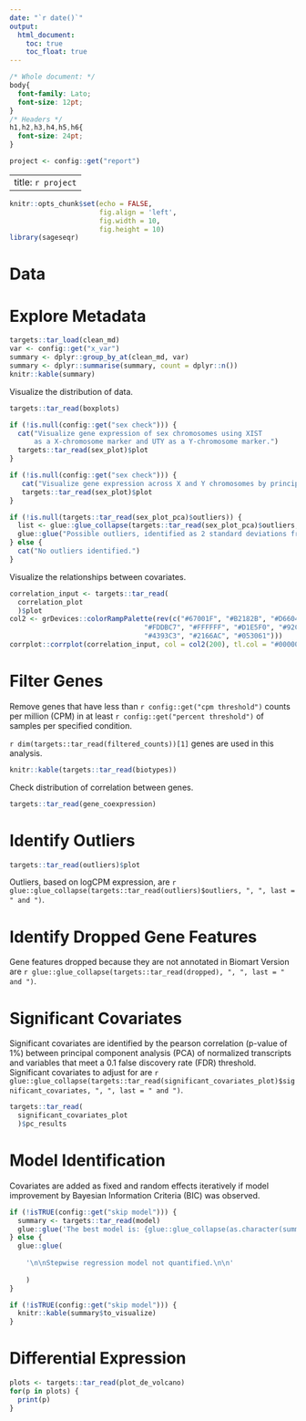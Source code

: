 ```yaml
---
date: "`r date()`"
output: 
  html_document:
    toc: true
    toc_float: true
---
```


```css
/* Whole document: */
body{
  font-family: Lato;
  font-size: 12pt;
}
/* Headers */
h1,h2,h3,h4,h5,h6{
  font-size: 24pt;
}
```

```r
project <- config::get("report")
```
---
title: `r project`
---
```r
knitr::opts_chunk$set(echo = FALSE, 
                      fig.align = 'left',
                      fig.width = 10, 
                      fig.height = 10)
library(sageseqr)
```
# Data


# Explore Metadata

```r
targets::tar_load(clean_md)
var <- config::get("x_var")
summary <- dplyr::group_by_at(clean_md, var)
summary <- dplyr::summarise(summary, count = dplyr::n())
knitr::kable(summary)
```

Visualize the distribution of data.
```r
targets::tar_read(boxplots)
```

```r
if (!is.null(config::get("sex check"))) {
  cat("Visualize gene expression of sex chromosomes using XIST 
      as a X-chromosome marker and UTY as a Y-chromosome marker.")
  targets::tar_read(sex_plot)$plot
}
```

```r
if (!is.null(config::get("sex check"))) {
   cat("Visualize gene expression across X and Y chromosomes by principal component analysis (PCA).")
   targets::tar_read(sex_plot)$plot
}
```

```r
if (!is.null(targets::tar_read(sex_plot_pca)$outliers)) {
  list <- glue::glue_collapse(targets::tar_read(sex_plot_pca)$outliers, ", ", last = " and ")
  glue::glue("Possible outliers, identified as 2 standard deviations from the mean of samples n split by {config::get('sex check')} are {list}.")
} else {
  cat("No outliers identified.")
}
```

Visualize the relationships between covariates.
```r
correlation_input <- targets::tar_read(
  correlation_plot
  )$plot
col2 <- grDevices::colorRampPalette(rev(c("#67001F", "#B2182B", "#D6604D", "#F4A582",
                                 "#FDDBC7", "#FFFFFF", "#D1E5F0", "#92C5DE",
                                 "#4393C3", "#2166AC", "#053061")))
corrplot::corrplot(correlation_input, col = col2(200), tl.col = "#000000")
```

# Filter Genes

Remove genes that have less than `r config::get("cpm threshold")` counts per million (CPM) in at least `r config::get("percent threshold")` of samples per specified condition.

`r dim(targets::tar_read(filtered_counts))[1]` genes are used in this analysis.
```r
knitr::kable(targets::tar_read(biotypes))
```

Check distribution of correlation between genes.
```r
targets::tar_read(gene_coexpression)
```

# Identify Outliers

```r
targets::tar_read(outliers)$plot
```
Outliers, based on logCPM expression, are `r glue::glue_collapse(targets::tar_read(outliers)$outliers, ", ", last = " and ")`.

# Identify Dropped Gene Features

Gene features dropped because they are not annotated in Biomart Version are `r glue::glue_collapse(targets::tar_read(dropped), ", ", last = " and ")`.

# Significant Covariates

Significant covariates are identified by the pearson correlation (p-value of 1%) between principal component analysis (PCA) of normalized transcripts and variables that meet a 0.1 false discovery rate (FDR) threshold. Significant covariates to adjust for are `r glue::glue_collapse(targets::tar_read(significant_covariates_plot)$significant_covariates, ", ", last = " and ")`.

```r
targets::tar_read(
  significant_covariates_plot
  )$pc_results
```

# Model Identification
Covariates are added as fixed and random effects iteratively if model improvement by  Bayesian Information Criteria (BIC) was observed.
```r
if (!isTRUE(config::get("skip model"))) {
  summary <- targets::tar_read(model)
  glue::glue('The best model is: {glue::glue_collapse(as.character(summary$formula), " ")}')
} else {
  glue::glue(
    
    '\n\nStepwise regression model not quantified.\n\n'
    
    )
}
```
\n
```r
if (!isTRUE(config::get("skip model"))) {
  knitr::kable(summary$to_visualize)
}
```
# Differential Expression

```r
plots <- targets::tar_read(plot_de_volcano)
for(p in plots) {
  print(p)
}
```
